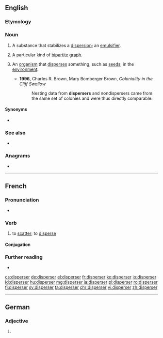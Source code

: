 ==English==

===Etymology===
{{suffix|disperse|er|lang=en}}

===Noun===
{{en-noun}}

# {{lb|en|chemistry}} A substance that stabilizes a [[dispersion]]; an [[emulsifier]].
# {{lb|en|graph theory}} A particular kind of [[bipartite]] [[graph]].
# {{lb|en|ecology}} An [[organism]] that [[disperse]]s something, such as [[seed]]s, in the [[environment]].
#* '''1996''', Charles R. Brown, ‎Mary Bomberger Brown, ''Coloniality in the Cliff Swallow''
#*: Nesting data from '''dispersers''' and nondispersers came from the same set of colonies and were thus directly comparable.

====Synonyms====
* {{sense|chemistry}} {{l|en|dispersant}}

===See also===
* {{pedia}}

===Anagrams===
* {{l|en|respiders}}

----

==French==

===Pronunciation===
* {{audio|Fr-disperser.ogg|Audio|lang=fr}}

===Verb===
{{fr-verb}}

# to [[scatter]]; to [[disperse]]

====Conjugation====
{{fr-conj-auto}}

===Further reading===
* {{R:TLFi}}

[[cs:disperser]]
[[de:disperser]]
[[el:disperser]]
[[fr:disperser]]
[[ko:disperser]]
[[io:disperser]]
[[id:disperser]]
[[hu:disperser]]
[[mg:disperser]]
[[ja:disperser]]
[[pl:disperser]]
[[ro:disperser]]
[[fi:disperser]]
[[sv:disperser]]
[[ta:disperser]]
[[chr:disperser]]
[[vi:disperser]]
[[zh:disperser]]

----
==German==

===Adjective===
{{head|de|adjective form}}

# {{comparative of|dispers|lang=de}}
{{rfc-auto}}